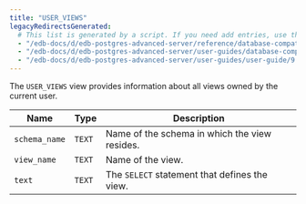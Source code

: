 ```yaml
---
title: "USER_VIEWS"
legacyRedirectsGenerated:
  # This list is generated by a script. If you need add entries, use the `legacyRedirects` key.
  - "/edb-docs/d/edb-postgres-advanced-server/reference/database-compatibility-for-oracle-developers-reference-guide/9.6/Database_Compatibility_for_Oracle_Developers_Reference_Guide.1.190.html"
  - "/edb-docs/d/edb-postgres-advanced-server/user-guides/database-compatibility-for-oracle-developers-guide/9.5/Database_Compatibility_for_Oracle_Developers_Guide.1.300.html"
  - "/edb-docs/d/edb-postgres-advanced-server/user-guides/user-guide/9.5/EDB_Postgres_Enterprise_Guide.1.246.html"
---
```


<div id="user_views" class="registered_link"></div>

The `USER_VIEWS` view provides information about all views owned by the current user.

| Name          | Type   | Description                                   |
| ------------- | ------ | --------------------------------------------- |
| `schema_name` | `TEXT` | Name of the schema in which the view resides. |
| `view_name`   | `TEXT` | Name of the view.                             |
| `text`        | `TEXT` | The `SELECT` statement that defines the view. |
